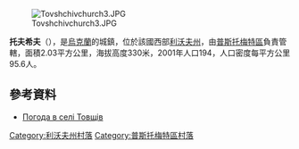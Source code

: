 [[Image:Tovshchivchurch3.JPG|right]]

{{coord|49|41|44|N|24|7|6|E|scale:100000|display=title}}

'''托夫希夫'''（{{lang-uk|Товщів}}），是[[烏克蘭|烏克蘭]]的城鎮，位於該國西部[[利沃夫州|利沃夫州]]，由[[普斯托梅特區|普斯托梅特區]]負責管轄，面積2.03平方公里，海拔高度330米，2001年人口194，人口密度每平方公里95.6人。

==參考資料==
* [http://weather.in.ua/ua/l'vovskaja/26233 Погода в селі Товщів]

[[Category:利沃夫州村落|Category:利沃夫州村落]]
[[Category:普斯托梅特區村落|Category:普斯托梅特區村落]]


{{Lviv-geo-stub}}